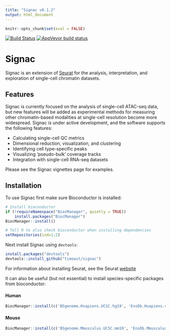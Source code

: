 ```yaml
---
title: "Signac v0.1.2"
output: html_document
---
```


```r
knitr::opts_chunk$set(eval = FALSE)
```

[![Build Status](https://travis-ci.com/timoast/signac.svg?branch=master)](https://travis-ci.com/timoast/signac)
[![AppVeyor build status](https://ci.appveyor.com/api/projects/status/github/timoast/signac?svg=true)](https://ci.appveyor.com/project/timoast/signac)

# Signac

Signac is an extension of [Seurat](https://github.com/satijalab/seurat) for the analysis, interpretation, and exploration of single-cell chromatin datasets.

## Features

Signac is currently focused on the analysis of single-cell ATAC-seq data, but new features will be added as experimental methods for measuring other chromatin-based modalities at single-cell resolution become more widespread. Signac is under active development, and the software supports the following features:

* Calculating single-cell QC metrics
* Dimensional reduction, visualization, and clustering
* Identifying cell type-specific peaks
* Visualizing 'pseudo-bulk' coverage tracks
* Integration with single-cell RNA-seq datasets

Please see the Signac vignettes page for examples.

## Installation

To use Signac first make sure Bioconductor is installed:

```r
# Install bioconductor
if (!requireNamespace("BiocManager", quietly = TRUE))
    install.packages("BiocManager")
BiocManager::install()

# Tell R to also check bioconductor when installing dependencies
setRepositories(ind=1:2)
```

Next install Signac using `devtools`:

```r
install.packages("devtools")
devtools::install_github("timoast/signac")
```

For information about installing Seurat, see the Seurat [website](https://satijalab.org/seurat/install.html)

It can also be useful (but not essential) to install species-specific packages from bioconductor:

#### Human 

```r
BiocManager::install(c('BSgenome.Hsapiens.UCSC.hg19', 'EnsDb.Hsapiens.v75'))
```

#### Mouse

```r
BiocManager::install(c('BSgenome.Mmusculus.UCSC.mm10', 'EnsDb.Mmusculus.v79'))
```
